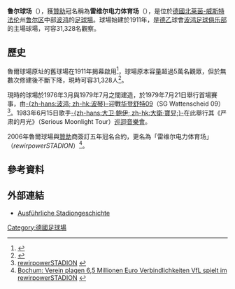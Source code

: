 {{noteTA|G1=足球|G2=德甲
|1=zh-hans:波鸿足球俱乐部; zh-hk:波琴足球會;
}}
{{Infobox Stadium 
|stadium_name = 鲁尔球场<br />''Ruhrstadion''
|nickname = 
|image = [[File:Vonovia_Ruhrstadion_2016_day.jpg|250px]]
|fullname = 
|location = [[德國|德國]][[波鸿|波鸿]]
|built = 
|opened = 1979年7月21日 
|renovated = 2004年（球場中心）
|owner = [[波鸿足球俱乐部|波鸿足球俱乐部]]
|operator = 
|surface = 天然草 
|construction_cost = 
|architect = 
|former_names = 
|tenants = [[波鸿足球俱乐部|波鸿足球俱乐部]]
|seating_capacity = 31,328
|dimensions = 
|events = 2004年[[歐洲U-21足球錦標賽|歐洲U-21足球錦標賽]]<br />2010年[[世界女子青年足球锦标赛|世界女子青年足球锦标赛]]<br />[[2011年女子世界杯足球赛|2011年女子世界杯足球赛]]
|}}
'''鲁尔球场'''（{{lang-de|'''Ruhrstadion'''}}），獲[[贊助|贊助]]冠名稱為'''雷维尔电力体育场'''（{{lang-de|'''rewirpowerSTADION'''}}），是位於[[德國|德國]][[北莱茵-威斯特法伦|北莱茵-威斯特法伦]]州[[鲁尔区|鲁尔区]]中部[[波鸿|波鸿]]的[[足球場|足球場]]。球場始建於1911年，是[[德乙|德乙]]球會[[波鸿足球俱乐部|波鸿足球俱乐部]]的主場球場，可容31,328名觀察。

== 歷史 ==
魯爾球場原址的舊球場在1911年揭幕啟用<ref name=NRW>{{cite web|url=http://www.wm2006.nrw.de/en/football_in_nrw/stadiums/bochum/|title=Ruhrstadion Bochum|publisher=Die Landesregierung Nordrhein-Westfalen|accessdate=2009-01-09|archive-date=2009-08-07|archive-url=https://web.archive.org/web/20090807064848/http://www.wm2006.nrw.de/en/football_in_nrw/stadiums/bochum/|dead-url=yes}}</ref>，球場原本容量超過5萬名觀眾，但於無數次修建後不斷下降，現時可容31,328人<ref>{{Cite web |url=http://www.fussballtempel.net/uefa/listeuefa2.html |title=THE EUROPEAN FOOTBALL STADIUMS (30.000+ capacity) |accessdate=2010-12-01 |archive-date=2018-09-19 |archive-url=https://web.archive.org/web/20180919025116/http://fussballtempel.net/uefa/listeuefa2.html |dead-url=no }}</ref>。

現時的球場於1976年3月與1979年7月之間建造，於1979年7月21日舉行首場賽事，由[[波鸿足球俱乐部|-{zh-hans:波鸿; zh-hk:波琴}-]]迎戰[[SG_Wattenscheid_09|华登舒特09]]（SG Wattenscheid 09）<ref>[http://www.vfl-bochum.de/webcache/Verein_rewirpowerSTADION_de_115.htm rewirpowerSTADION] {{webarchive|url=https://web.archive.org/web/20100211102953/http://vfl-bochum.de/webcache/Verein_rewirpowerSTADION_de_115.htm |date=2010-02-11 }}</ref>。1983年6月15日歌手[[大卫·鲍伊|-{zh-hans:大卫·鲍伊; zh-hk:大衛·寶兒;}-]]在此舉行其《严肃的月光》（Serious Moonlight Tour）[[音樂會|巡迴音樂會]]。

2006年魯爾球場與[[贊助|贊助]]商簽訂五年冠名合約，更名為「雷维尔电力体育场」（''rewirpowerSTADION''）<ref>[http://www.kicker.de/fussball/bundesliga/startseite/artikel/353519/ Bochum: Verein plagen 6,5 Millionen Euro Verbindlichkeiten VfL spielt im rewirpowerSTADION] {{Wayback|url=http://www.kicker.de/fussball/bundesliga/startseite/artikel/353519/ |date=20070312175357 }} {{de icon}}</ref>。

== 參考資料 ==
{{reflist}}

== 外部連結 ==
{{Commonscat|Rewirpowerstadion}}
* [http://www.meinvfl.de/webcache/rewirpowerSTADION_Stadiongeschichte_1._Teil_de_78.htm Ausführliche Stadiongeschichte] {{Wayback|url=http://www.meinvfl.de/webcache/rewirpowerSTADION_Stadiongeschichte_1._Teil_de_78.htm |date=20100526130310 }}{{de}}

{{coord|51|29|23.57|N|7|14|11.56|E|type:landmark|display=title}}
{{2011年女子世界盃足球賽競賽球場}}
{{DEFAULTSORT:Ruhrstadion}}
[[Category:德國足球場|Category:德國足球場]]